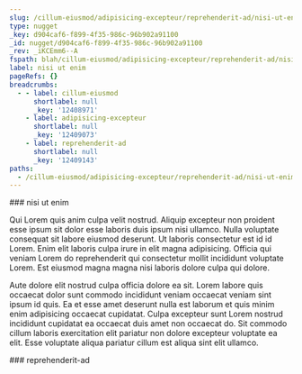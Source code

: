 ```yaml
---
slug: /cillum-eiusmod/adipisicing-excepteur/reprehenderit-ad/nisi-ut-enim
type: nugget
_key: d904caf6-f899-4f35-986c-96b902a91100
_id: nugget/d904caf6-f899-4f35-986c-96b902a91100
_rev: _iKCEmm6--A
fspath: blah/cillum-eiusmod/adipisicing-excepteur/reprehenderit-ad/nisi-ut-enim.md
label: nisi ut enim
pageRefs: {}
breadcrumbs:
  - - label: cillum-eiusmod
      shortlabel: null
      _key: '12408971'
    - label: adipisicing-excepteur
      shortlabel: null
      _key: '12409073'
    - label: reprehenderit-ad
      shortlabel: null
      _key: '12409143'
paths:
  - /cillum-eiusmod/adipisicing-excepteur/reprehenderit-ad/nisi-ut-enim
---
```


<NuggetArea>
<Nugget slug="/cillum-eiusmod/adipisicing-excepteur/reprehenderit-ad/nisi-ut-enim" type="nugget" _key="d904caf6-f899-4f35-986c-96b902a91100" _id="nugget/d904caf6-f899-4f35-986c-96b902a91100" _rev="_iKCEmm6--A" fspath="blah/cillum-eiusmod/adipisicing-excepteur/reprehenderit-ad/nisi-ut-enim.md" label="nisi ut enim" paths="/cillum-eiusmod/adipisicing-excepteur/reprehenderit-ad/nisi-ut-enim">
<NuggetBody>
### nisi ut enim

Qui Lorem quis anim culpa velit nostrud. Aliquip excepteur non proident esse ipsum sit dolor esse laboris duis ipsum nisi ullamco. Nulla voluptate consequat sit labore eiusmod deserunt. Ut laboris consectetur est id id Lorem. Enim elit laboris culpa irure in elit magna adipisicing. Officia qui veniam Lorem do reprehenderit qui consectetur mollit incididunt voluptate Lorem. Est eiusmod magna magna nisi laboris dolore culpa qui dolore.

Aute dolore elit nostrud culpa officia dolore ea sit. Lorem labore quis occaecat dolor sunt commodo incididunt veniam occaecat veniam sint ipsum id quis. Ea et esse amet deserunt nulla est laborum et quis minim enim adipisicing occaecat cupidatat. Culpa excepteur sunt Lorem nostrud incididunt cupidatat ea occaecat duis amet non occaecat do. Sit commodo cillum laboris exercitation elit pariatur non dolore excepteur voluptate ea elit. Esse voluptate aliqua pariatur cillum est aliqua sint elit ullamco.

</NuggetBody>
<Breadcrumbs>
<Crumbs>
<Crumb _key="12408971" label="cillum-eiusmod" /><Crumb _key="12409073" label="adipisicing-excepteur" /><Crumb _key="12409143" label="reprehenderit-ad" />
</Crumbs>
</Breadcrumbs>
</Nugget>

<NuggetsInbound>
</NuggetsInbound>
<NuggetsOutbound>
</NuggetsOutbound>
</NuggetArea>
<PassagesInbound>
<Passage direction="inbound" type="passage" _key="12409143" _id="passage/12409143" _rev="_iKCEmm2--A" label="reprehenderit-ad" passage="reprehenderit-ad" fspath="blah/cillum-eiusmod/adipisicing-excepteur/reprehenderit-ad" paths="/cillum-eiusmod/adipisicing-excepteur/reprehenderit-ad" slug="/cillum-eiusmod/adipisicing-excepteur/reprehenderit-ad">
<NuggetBody>
### reprehenderit-ad

</NuggetBody>
<Breadcrumbs>
<Crumbs>
<Crumb _key="12408971" label="cillum-eiusmod" /><Crumb _key="12409073" label="adipisicing-excepteur" />
</Crumbs>
</Breadcrumbs>
</Passage>

</PassagesInbound>
<PassagesOutbound>
</PassagesOutbound>